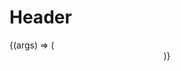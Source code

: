 

<Meta title="Organisms | Header" component={Header} />

# Header

<Preview>
  <Story
    name="Basic"
    args={{
      links: [
        { name: 'Home', link: '/' },
        { name: 'Blog', link: '/blog' },
        { name: 'Tags', link: '/tags' },
        { name: 'Uses', link: '/uses' },
      ],
    }}
  >
    {(args) => (
      <ThemeProvider>
        <Header {...args} />
      </ThemeProvider>
    )}
  </Story>
</Preview>

<Props story="Basic" />
